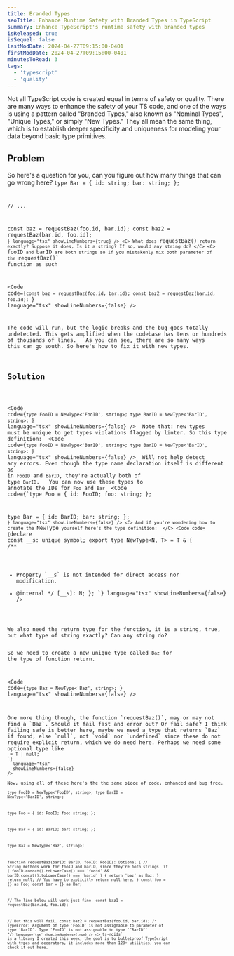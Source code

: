 ```yaml
---
title: Branded Types
seoTitle: Enhance Runtime Safety with Branded Types in TypeScript
summary: Enhance TypeScript's runtime safety with branded types
isReleased: true
isSequel: false
lastModDate: 2024-04-27T09:15:00-0401
firstModDate: 2024-04-27T09:15:00-0401
minutesToRead: 3
tags:
  - 'typescript'
  - 'quality'
---
```


<C>
Not all TypeScript code is created equal in terms of safety or quality. There are many ways to enhance the safety of your TS code, and one of the ways is using a pattern called "Branded Types," also known as "Nominal Types", "Unique Types," or simply "New Types." They all mean the same thing, which is to establish deeper specificity and uniqueness for modeling your data beyond basic type primitives.
</C>
<H2>Problem</H2>
<C>
So here's a question for you, can you figure out how many things that can go wrong here?
</C>
<Code
  code={`function requestBaz(barID: string, fooID: string) {
  if (
    fooID.concat().toLowerCase() === 'fooid' &&
    barID.concat().toLowerCase() === 'barid'
  ) {
    return 'baz';
  }
}
type Foo = {
  id: string;
  foo: string;
};

type Bar = {
  id: string;
  bar: string;
};

// ...

const baz = requestBaz(foo.id, bar.id);
const baz2 = requestBaz(bar.id, foo.id);
`}
  language="tsx"
  showLineNumbers={true}
/>
<C>
What does `requestBaz()` return exactly? Suppose it does, Is it a string? If so, would any string do?
 </C>
 <C>
`fooID` and `barID` are both strings so if you mistakenly mix both parameter of the `requestBaz()` function as such 

<Code
  code={`const baz = requestBaz(foo.id, bar.id);
const baz2 = requestBaz(bar.id, foo.id);
`}
  language="tsx"
  showLineNumbers={false}
/>

The code will run, but the logic breaks and the bug goes totally undetected.
This gets amplified when the codebase has tens or hundreds of thousands of lines.
 </C>
  <C>
As you can see, there are so many ways this can go south. So here's how to fix it with new types.
</C>
<H2>Solution</H2>

<Code
  code={`type FooID = NewType<'FooID', string>;
type BarID = NewType<'BarID', string>;
`}
  language="tsx"
  showLineNumbers={false}
/>
<C>
Note that: new types must be unique to get types violations flagged by linter. So this type definition: 
</C>
<Code
  code={`type FooID = NewType<'BarID', string>;
type BarID = NewType<'BarID', string>;
`}
  language="tsx"
  showLineNumbers={false}
/>
<C>
 Will not help detect any errors. Even though the type name declaration itself is different as in `FooID` and `BarID`, they're actually both of type `BarID`.
 </C>
 <C>
You can now use these types to annotate the IDs for `Foo` and `Bar`
 </C>
<Code
  code={`type Foo = {
  id: FooID;
  foo: string;
};

type Bar = {
  id: BarID;
  bar: string;
};
`}
  language="tsx"
  showLineNumbers={false}
/>
  <C>
And if you're wondering how to create the `NewType` yourself here's the type definition: 
 </C>
<Code
  code={`declare const __s: unique symbol;
export type NewType<N, T> = T & {
  /**
   * Property \`__s\` is not intended for direct access nor modification.
   * @internal
   */ [__s]: N;
};
`}
  language="tsx"
  showLineNumbers={false}
/>
   <C>
We also need the return type for the function, it is a string, true, but what type of string exactly? Can any string do?

So we need to create a new unique type called `Baz` for the type of function return.
 </C>

<Code
  code={`type Baz = NewType<'Baz', string>;
`}
  language="tsx"
  showLineNumbers={false}
/>

<C>
One more thing though, the function `requestBaz()`, may or may not find a `Baz`. Should it fail fast and error out? Or fail safe? I think failing safe is better here, maybe we need a type that returns `Baz` if found, else `null`, not `void` nor `undefined` since these do not require explicit return, which we do need here. Perhaps we need some optional type like
</C><Code
  code={`type Optional<T> = T | null;
`}
  language="tsx"
  showLineNumbers={false}
/>
<C>
Now, using all of these here's the the same piece of code, enhanced and bug free.
</C>
<Code
  code={`import type { NewType, Optional } from 'ts-roids' 

type FooID = NewType<'FooID', string>;
type BarID = NewType<'BarID', string>;

type Foo = {
  id: FooID;
  foo: string;
};

type Bar = {
  id: BarID;
  bar: string;
};

type Baz = NewType<'Baz', string>;

function requestBaz(barID: BarID, fooID: FooID): Optional<Baz> {
  // String methods work for fooID and barID, since they're both strings.
  if (
    fooID.concat().toLowerCase() === 'fooid' &&
    barID.concat().toLowerCase() === 'barid'
  ) {
    return 'baz' as Baz; 
  }
    return null; // You have to explicitly return null here.
}
const foo = {} as Foo;
const bar = {} as Bar;

// The line below will work just fine.
const baz1 = requestBaz(bar.id, foo.id); 


// But this will fail.
const baz2 = requestBaz(foo.id, bar.id); 
/* TypeError: 
    Argument of type 'FooID' is not assignable to parameter of type 'BarID'.
    Type 'FooID' is not assignable to type '"BarID"' 
  */`}
  language="tsx"
  showLineNumbers={true}
/>
<C>
`ts-roids` is a library I created this week, the goal is to bulletproof TypeScript with types and decorators, it includes more than 120+ utilities, you can check it out <L href="https://github.com/ashgw/ts-roids">here</L>.
</C>